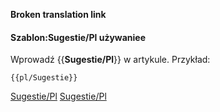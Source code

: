 <noinclude>
'''Broken translation link'''{{en/-}}</noinclude>
{{ambox
| type  = content
| text  = <strong>Sugestie dotyczące funkcji</strong><br/>Jeśli masz sugestie dotyczące nowych funkcji, opublikuj je na  [http://www.tt-forums.net/viewforum.php?f=32 forum] , gdzie programiści i inni gracze wyrażą swoje opinie na temat Twojego pomysłu. Publikuj je tylko w [[Main/pl/Prośby funkcjonalności|requested features]] , jeśli po raz pierwszy zacząłeś wątek na forum, i zdecydowanie nie twórz osobnej strony, chyba że znajduje się pod twoją stroną użytkownika.
}}<includeonly>{{{1|[[Category:en/Miscellaneous suggestions]]}}}</includeonly><noinclude>

====Szablon:Sugestie/Pl używaniee====
Wprowadź <nowiki>{{</nowiki>'''Sugestie/Pl'''<nowiki>}}</nowiki> w artykule. Przykład:
<pre>{{pl/Sugestie}}</pre>

<!--[[Category:en/Templates|Suggestions]][[Category:en/Message boxes|Suggestions]]-->[[Category:pl/Szablony|Sugestie/Pl]][[Category:pl/InfoBox|Sugestie/Pl]]</noinclude>